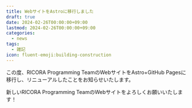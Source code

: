 ```yaml
---
title: WebサイトをAstroに移行しました
draft: true
date: 2024-02-26T00:00:00+09:00
lastmod: 2024-02-26T00:00:00+09:00
categories:
  - news
tags:
  - 雑記
icon: fluent-emoji:building-construction
---
```


この度、RICORA Programming TeamのWebサイトをAstro+GitHub Pagesに移行し、リニューアルしたことをお知らせいたします。

新しいRICORA Programming TeamのWebサイトをよろしくお願いいたします！
